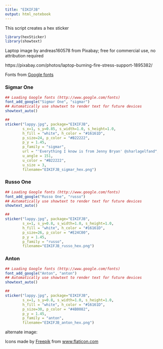 ```yaml
---
title: "EIKIFJB"
output: html_notebook
---
```


This script creates a hex sticker 


```r

library(hexSticker)
library(showtext)

```


Laptop image by andreas160578 from Pixabay; free for commercial use, no attribution required

https://pixabay.com/photos/laptop-burning-fire-stress-support-1895382/


Fonts from [Google fonts](http://www.google.com/fonts)



### Sigmar One

```r

## Loading Google fonts (http://www.google.com/fonts)
font_add_google("Sigmar One", "sigmar")
## Automatically use showtext to render text for future devices
showtext_auto()

## 
sticker("lappy.jpg", package="EIKIFJB",  
        s_x=1, s_y=0.85, s_width=1.0, s_height=1.0,
        h_fill = "white", h_color = "#16161D",
        p_size=24, p_color = "#B22222",
        p_y = 1.45,
        p_family = "sigmar", 
        url = "'Everything I know is from Jenny Bryan' @sharlagelfand",
        u_angle = 151,
        u_color = "#B22222",
        u_size = 3,
        filename="EIKIFJB_sigmar_hex.png")

```




### Russo One

```r

## Loading Google fonts (http://www.google.com/fonts)
font_add_google("Russo One", "russo")
## Automatically use showtext to render text for future devices
showtext_auto()

## 
sticker("lappy.jpg", package="EIKIFJB",  
        s_x=1, s_y=0.8, s_width=1.0, s_height=1.0,
        h_fill = "white", h_color = "#16161D",
        p_size=26, p_color = "#E24C00",
        p_y = 1.45,
        p_family = "russo", 
        filename="EIKIFJB_russo_hex.png")

```




### Anton

```r

## Loading Google fonts (http://www.google.com/fonts)
font_add_google("Anton", "anton")
## Automatically use showtext to render text for future devices
showtext_auto()

## 
sticker("lappy.jpg", package="EIKIFJB",  
        s_x=1, s_y=0.8, s_width=1.0, s_height=1.0,
        h_fill = "white", h_color = "#16161D",
        p_size=30, p_color = "#4B0082",
        p_y = 1.45,
        p_family = "anton", 
        filename="EIKIFJB_anton_hex.png")

```


alternate image:

<div>Icons made by <a href="https://www.flaticon.com/authors/freepik" title="Freepik">Freepik</a> from <a href="https://www.flaticon.com/" title="Flaticon">www.flaticon.com</a></div>



